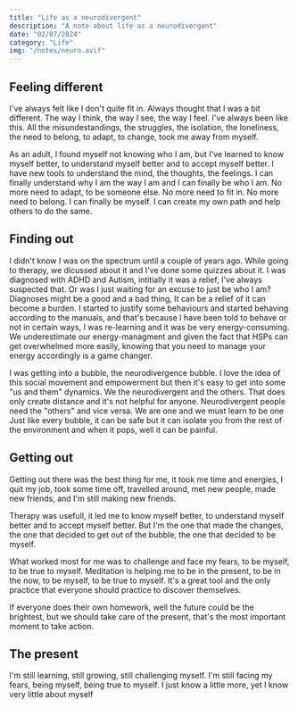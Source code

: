 ```yaml
---
title: "Life as a neurodivergent"
description: "A note about life as a neurodivergent"
date: "02/07/2024"
category: "Life"
img: "/notes/neuro.avif"
---
```


## Feeling different

I've always felt like I don't quite fit in. Always thought that I was a bit different. The way I think, the way I see, the way I feel. I've always been like this.
All the misundestandings, the struggles, the isolation, the loneliness, the need to belong, to adapt, to change, took me away from myself.

As an adult, I found myself not knowing who I am, but I've learned to know myself better, to understand myself better and to accept myself better. I have new tools to understand the mind, the thoughts, the feelings. I can finally understand why I am the way I am and I can finally be who I am.
No more need to adapt, to be someone else. No more need to fit in. No more need to belong. I can finally be myself. I can create my own path and help others to do the same.

## Finding out

I didn't know I was on the spectrum until a couple of years ago. While going to therapy, we dicussed about it and I've done some quizzes about it. I was diagnosed with ADHD and Autism, intitially it was a relief, I've always suspected that. Or was I just waiting for an excuse to just be who I am?
Diagnoses might be a good and a bad thing, It can be a relief of it can become a burden.
I started to justify some behaviours and started behaving according to the manuals, and that's because I have been told to behave or not in certain ways, I was re-learning and it was be very energy-consuming. We underestimate our energy-managment and given the fact that HSPs can get overwhelmed more easily, knowing that you need to manage your energy accordingly is a game changer.

I was getting into a bubble, the neurodivergence bubble. I love the idea of this social movement and empowerment but then it's easy to get into some "us and them" dynamics. We the neurodivergent and the others. That does only create distance and it's not helpful for anyone. Neurodivergent people need the "others" and vice versa. We are one and we must learn to be one
Just like every bubble, it can be safe but it can isolate you from the rest of the environment and when it pops, well it can be painful.

## Getting out

Getting out there was the best thing for me, it took me time and energies, I quit my job, took some time off, travelled around, met new people, made new friends, and I'm still making new friends.

Therapy was usefull, it led me to know myself better, to understand myself better and to accept myself better.
But I'm the one that made the changes, the one that decided to get out of the bubble, the one that decided to be myself.

What worked most for me was to challenge and face my fears, to be myself, to be true to myself.
Meditation is helping me to be in the present, to be in the now, to be myself, to be true to myself. It's a great tool and the only practice that everyone should practice to discover themselves.

If everyone does their own homework, well the future could be the brightest, but we should take care of the present, that's the most important moment to take action.

## The present

I'm still learning, still growing, still challenging myself. I'm still facing my fears, being myself, being true to myself. I just know a little more, yet I know very little about myself
